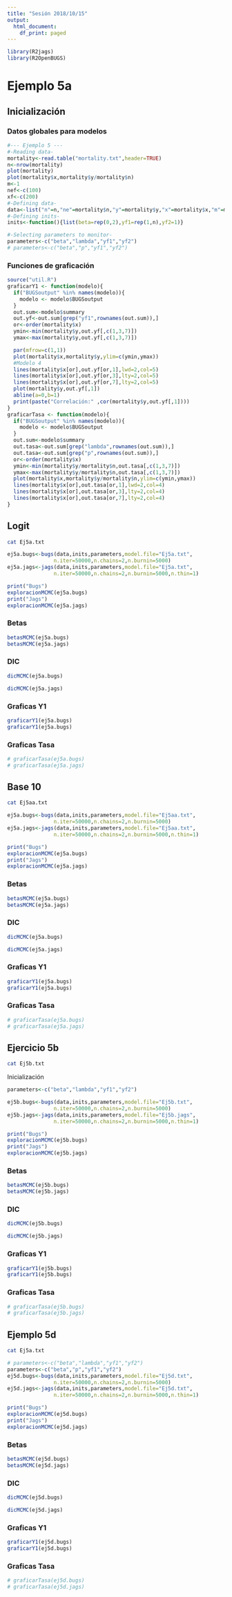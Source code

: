 ```yaml
---
title: "Sesión 2018/10/15"
output:
  html_document:
    df_print: paged
---
```


```r
library(R2jags)
library(R2OpenBUGS)
```

# Ejemplo 5a {.tabset}

## Inicialización

### Datos globales para modelos

```r
#--- Ejemplo 5 ---
#-Reading data-
mortality<-read.table("mortality.txt",header=TRUE)
n<-nrow(mortality)
plot(mortality)
plot(mortality$x,mortality$y/mortality$n)
m<-1
nef<-c(100)
xf<-c(200)
#-Defining data-
data<-list("n"=n,"ne"=mortality$n,"y"=mortality$y,"x"=mortality$x,"m"=m,"nef"=nef,"xf"=xf)
#-Defining inits-
inits<-function(){list(beta=rep(0,2),yf1=rep(1,n),yf2=1)}

#-Selecting parameters to monitor-
parameters<-c("beta","lambda","yf1","yf2")
# parameters<-c("beta","p","yf1","yf2")
```

### Funciones de graficación

```r
source("util.R")
graficarY1 <- function(modelo){
  if("BUGSoutput" %in% names(modelo)){
    modelo <- modelo$BUGSoutput
  }
  out.sum<-modelo$summary
  out.yf<-out.sum[grep("yf1",rownames(out.sum)),]
  or<-order(mortality$x)
  ymin<-min(mortality$y,out.yf[,c(1,3,7)])
  ymax<-max(mortality$y,out.yf[,c(1,3,7)])

  par(mfrow=c(1,1))
  plot(mortality$x,mortality$y,ylim=c(ymin,ymax))
  #Modelo 4
  lines(mortality$x[or],out.yf[or,1],lwd=2,col=5)
  lines(mortality$x[or],out.yf[or,3],lty=2,col=5)
  lines(mortality$x[or],out.yf[or,7],lty=2,col=5)
  plot(mortality$y,out.yf[,1])
  abline(a=0,b=1)
  print(paste("Correlación:" ,cor(mortality$y,out.yf[,1])))
}
graficarTasa <- function(modelo){
  if("BUGSoutput" %in% names(modelo)){
    modelo <- modelo$BUGSoutput
  }
  out.sum<-modelo$summary
  out.tasa<-out.sum[grep("lambda",rownames(out.sum)),]
  out.tasa<-out.sum[grep("p",rownames(out.sum)),]
  or<-order(mortality$x)
  ymin<-min(mortality$y/mortality$n,out.tasa[,c(1,3,7)])
  ymax<-max(mortality$y/mortality$n,out.tasa[,c(1,3,7)])
  plot(mortality$x,mortality$y/mortality$n,ylim=c(ymin,ymax))
  lines(mortality$x[or],out.tasa[or,1],lwd=2,col=4)
  lines(mortality$x[or],out.tasa[or,3],lty=2,col=4)
  lines(mortality$x[or],out.tasa[or,7],lty=2,col=4)
}
```


## Logit {.tabset}

```bash
cat Ej5a.txt
```


```r
ej5a.bugs<-bugs(data,inits,parameters,model.file="Ej5a.txt",
               n.iter=50000,n.chains=2,n.burnin=5000)
ej5a.jags<-jags(data,inits,parameters,model.file="Ej5a.txt",
               n.iter=50000,n.chains=2,n.burnin=5000,n.thin=1)
```

```r
print("Bugs")
exploracionMCMC(ej5a.bugs)
print("Jags")
exploracionMCMC(ej5a.jags)
```

### Betas


```r
betasMCMC(ej5a.bugs)
betasMCMC(ej5a.jags)
```

### DIC

```r
dicMCMC(ej5a.bugs)

dicMCMC(ej5a.jags)
```

### Graficas Y1

```r
graficarY1(ej5a.bugs)
graficarY1(ej5a.bugs)
```

### Graficas Tasa

```r
# graficarTasa(ej5a.bugs)
# graficarTasa(ej5a.jags)
```


## Base 10 {.tabset}


```bash
cat Ej5aa.txt
```

```r
ej5a.bugs<-bugs(data,inits,parameters,model.file="Ej5aa.txt",
               n.iter=50000,n.chains=2,n.burnin=5000)
ej5a.jags<-jags(data,inits,parameters,model.file="Ej5aa.txt",
               n.iter=50000,n.chains=2,n.burnin=5000,n.thin=1)
```

```r
print("Bugs")
exploracionMCMC(ej5a.bugs)
print("Jags")
exploracionMCMC(ej5a.jags)
```

### Betas


```r
betasMCMC(ej5a.bugs)
betasMCMC(ej5a.jags)
```

### DIC

```r
dicMCMC(ej5a.bugs)

dicMCMC(ej5a.jags)
```

### Graficas Y1

```r
graficarY1(ej5a.bugs)
graficarY1(ej5a.bugs)
```

### Graficas Tasa

```r
# graficarTasa(ej5a.bugs)
# graficarTasa(ej5a.jags)
```


## Ejercicio 5b {.tabset}


```bash
cat Ej5b.txt
```


Inicialización

```r
parameters<-c("beta","lambda","yf1","yf2")
```

```r
ej5b.bugs<-bugs(data,inits,parameters,model.file="Ej5b.txt",
               n.iter=50000,n.chains=2,n.burnin=5000)
ej5b.jags<-jags(data,inits,parameters,model.file="Ej5b.jags",
               n.iter=50000,n.chains=2,n.burnin=5000,n.thin=1)
```

```r
print("Bugs")
exploracionMCMC(ej5b.bugs)
print("Jags")
exploracionMCMC(ej5b.jags)
```

### Betas


```r
betasMCMC(ej5b.bugs)
betasMCMC(ej5b.jags)
```

### DIC

```r
dicMCMC(ej5b.bugs)

dicMCMC(ej5b.jags)
```

### Graficas Y1

```r
graficarY1(ej5b.bugs)
graficarY1(ej5b.bugs)
```

### Graficas Tasa

```r
# graficarTasa(ej5b.bugs)
# graficarTasa(ej5b.jags)
```

## Ejemplo 5d {.tabset}


```bash
cat Ej5a.txt
```

```r
# parameters<-c("beta","lambda","yf1","yf2")
parameters<-c("beta","p","yf1","yf2")
ej5d.bugs<-bugs(data,inits,parameters,model.file="Ej5d.txt",
               n.iter=50000,n.chains=2,n.burnin=5000)
ej5d.jags<-jags(data,inits,parameters,model.file="Ej5d.txt",
               n.iter=50000,n.chains=2,n.burnin=5000,n.thin=1)
```

```r
print("Bugs")
exploracionMCMC(ej5d.bugs)
print("Jags")
exploracionMCMC(ej5d.jags)
```

### Betas


```r
betasMCMC(ej5d.bugs)
betasMCMC(ej5d.jags)
```

### DIC

```r
dicMCMC(ej5d.bugs)

dicMCMC(ej5d.jags)
```

### Graficas Y1

```r
graficarY1(ej5d.bugs)
graficarY1(ej5d.bugs)
```

### Graficas Tasa

```r
# graficarTasa(ej5d.bugs)
# graficarTasa(ej5d.jags)
```
